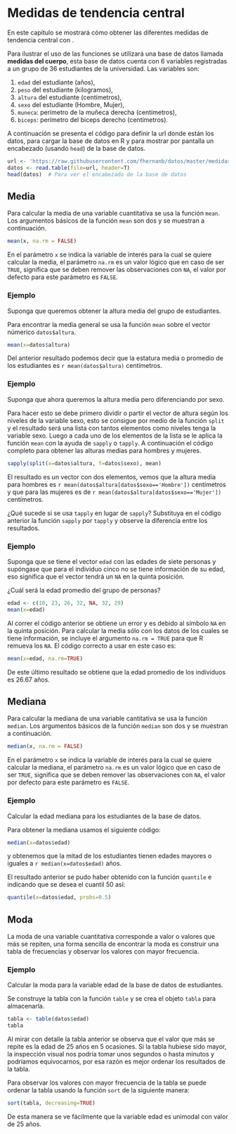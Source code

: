 
# Medidas de tendencia central \label{central}

En este capítulo se mostrará cómo obtener las diferentes medidas de tendencia central con \proglang{R}.

Para ilustrar el uso de las funciones se utilizará una base de datos llamada __medidas del cuerpo__, esta base de datos cuenta con 6 variables registradas a un grupo de 36 estudiantes de la universidad. Las variables son: 

1. `edad` del estudiante (años),
2. `peso` del estudiante (kilogramos),
3. `altura` del estudiante (centímetros),
4. `sexo` del estudiante (Hombre, Mujer),
5. `muneca`: perímetro de la muñeca derecha (centímetros),
6. `biceps`: perímetro del biceps derecho (centímetros).

A continuación se presenta el código para definir la url donde están los datos, para cargar la base de datos en R y para mostrar por pantalla un encabezado (usando `head`) de la base de datos.

```r
url <- 'https://raw.githubusercontent.com/fhernanb/datos/master/medidas_cuerpo'
datos <- read.table(file=url, header=T)
head(datos)  # Para ver el encabezado de la base de datos
```


## Media \index{media} \index{mean}
Para calcular la media de una variable cuantitativa se usa la función `mean`. Los argumentos básicos de la función `mean` son dos y se muestran a continuación.

```r
mean(x, na.rm = FALSE)
```

En el parámetro `x` se indica la variable de interés para la cual se quiere calcular la media, el parámetro `na.rm` es un valor lógico que en caso de ser `TRUE`, significa que se deben remover las observaciones con `NA`, el valor por defecto para este parámetro es `FALSE`.


### Ejemplo {-}
Suponga que queremos obtener la altura media del grupo de estudiantes.

Para encontrar la media general se usa la función `mean` sobre el vector númerico `datos$altura`.  

```r
mean(x=datos$altura)
```

Del anterior resultado podemos decir que la estatura media o promedio de los estudiantes es `r mean(datos$altura)` centímetros.

### Ejemplo {-}
Suponga que ahora queremos la altura media pero diferenciando por sexo.  

Para hacer esto se debe primero dividir o partir el vector de altura según los niveles de la variable sexo, esto se consigue por medio de la función `split` y el resultado será una lista con tantos elementos como niveles tenga la variable sexo. Luego a cada uno de los elementos de la lista se le aplica la función `mean` con la ayuda de `sapply` o `tapply`. A continuación el código completo para obtener las alturas medias para hombres y mujeres.

```r
sapply(split(x=datos$altura, f=datos$sexo), mean)
```

El resultado es un vector con dos elementos, vemos que la altura media para hombres es `r mean(datos$altura[datos$sexo=='Hombre'])` centímetros y que para las mujeres es de  `r mean(datos$altura[datos$sexo=='Mujer'])` centímetros.

¿Qué sucede si se usa `tapply` en lugar de `sapply`? Substituya en el código anterior la función `sapply` por `tapply` y observe la diferencia entre los resultados.

### Ejemplo {-}
Suponga que se tiene el vector `edad` con las edades de siete personas y supóngase que para el individuo cinco no se tiene información de su edad, eso significa que el vector tendrá un `NA` en la quinta posición. 

¿Cuál será la edad promedio del grupo de personas?

```r
edad <- c(18, 23, 26, 32, NA, 32, 29)
mean(x=edad)
```

Al correr el código anterior se obtiene un error y es debido al símbolo `NA` en la quinta posición. Para calcular la media sólo con los datos de los cuales se tiene información, se incluye el argumento `na.rm = TRUE` para que R remueva los `NA`. El código correcto a usar en este caso es:

```r
mean(x=edad, na.rm=TRUE)
```

De este último resultado se obtiene que la edad promedio de los individuos es 26.67 años.

## Mediana \index{mediana} \index{median}
Para calcular la mediana de una variable cantitativa se usa la función `median`. Los argumentos básicos de la función `median` son dos y se muestran a continuación.

```r
median(x, na.rm = FALSE)
```

En el parámetro `x` se indica la variable de interés para la cual se quiere calcular la mediana, el parámetro `na.rm` es un valor lógico que en caso de ser `TRUE`, significa que se deben remover las observaciones con `NA`, el valor por defecto para este parámetro es `FALSE`.

### Ejemplo {-}
Calcular la edad mediana para los estudiantes de la base de datos.

Para obtener la mediana usamos el siguiente código:
```r
median(x=datos$edad)
```
y obtenemos que la mitad de los estudiantes tienen edades mayores o iguales a `r median(x=datos$edad)` años.

El resultado anterior se pudo haber obtenido con la función `quantile` e indicando que se desea el cuantil 50 así:
```r
quantile(x=datos$edad, probs=0.5)
```

## Moda \index{moda}
La moda de una variable cuantitativa corresponde a valor o valores que más se repiten, una forma sencilla de encontrar la moda es construir una tabla de frecuencias y observar los valores con mayor frecuencia.

### Ejemplo  {-}
Calcular la moda para la variable edad de la base de datos de estudiantes.

Se construye la tabla con la función `table` y se crea el objeto `tabla` para almacenarla.
```r
tabla <- table(datos$edad)
tabla
```
Al mirar con detalle la tabla anterior se observa que el valor que más se repite es la edad de 25 años en 5 ocasiones. Si la tabla hubiese sido mayor, la inspección visual nos podría tomar unos segundos o hasta minutos y podríamos equivocarnos, por esa razón es mejor ordenar los resultados de la tabla.

Para observar los valores con mayor frecuencia de la tabla se puede ordenar la tabla usando la función `sort` de la siguiente manera:
```r
sort(tabla, decreasing=TRUE)
```
De esta manera se ve fácilmente que la variable edad es unimodal con valor de 25 años.

















